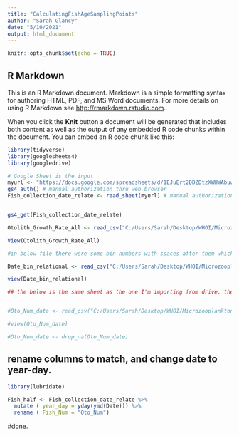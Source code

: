 ```yaml
---
title: "CalculatingFishAgeSamplingPoints"
author: "Sarah Glancy"
date: "5/10/2021"
output: html_document
---
```


```r
knitr::opts_chunk$set(echo = TRUE)
```

## R Markdown

This is an R Markdown document. Markdown is a simple formatting syntax for authoring HTML, PDF, and MS Word documents. For more details on using R Markdown see <http://rmarkdown.rstudio.com>.

When you click the **Knit** button a document will be generated that includes both content as well as the output of any embedded R code chunks within the document. You can embed an R code chunk like this:

```r

library(tidyverse)
library(googlesheets4)
library(googledrive)

# Google Sheet is the input
myurl <- "https://docs.google.com/spreadsheets/d/1EJuErt2DDZDtzXWHWAbuwS9ptBaA1lkPDLeeiBQg-KU/edit?usp=sharing" # url for googlesheet
gs4_auth() # manual authorization thru web browser
Fish_collection_date_relate <- read_sheet(myurl) # manual authorization thru web browser


gs4_get(Fish_collection_date_relate)

Otolith_Growth_Rate_All <- read_csv("C:/Users/Sarah/Desktop/WHOI/Microzooplankton/RiverHerring_microzooplankton/Otolith_Growth_Rate_all.csv")

View(Otolith_Growth_Rate_All)

#in below file there were some bin numbers with spaces after them which is I think why they were nto joining properly in the Microzoo analysis rmd. I fixed it manually in notepad and saved the CSV. will also need to check the summary sent from EP before joining. 

Date_bin_relational <- read_csv("C:/Users/Sarah/Desktop/WHOI/Microzooplankton/RiverHerring_microzooplankton/Date_bin_relational.csv")

view(Date_bin_relational)

## the below is the same sheet as the one I'm importing from drive. the drive one works better on import. 


#Oto_Num_date <- read_csv("C:/Users/Sarah/Desktop/WHOI/Microzooplankton/RiverHerring_microzooplankton/OtolithNum_date_relational_JS.csv")

#view(Oto_Num_date)

#Oto_Num_date <- drop_na(Oto_Num_date)
```


## rename columns to match, and change date to year-day. 

```r

library(lubridate)

Fish_half <- Fish_collection_date_relate %>% 
  mutate ( year_day = yday(ymd(Date))) %>%
  rename ( Fish_Num = "Oto_Num")
```


#done. 





